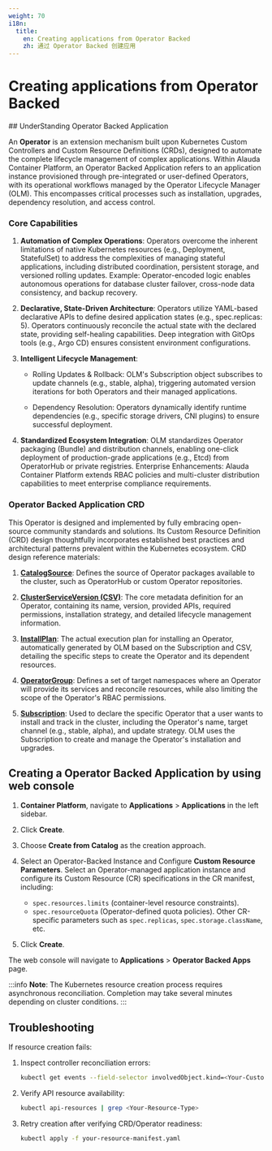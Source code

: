 ```yaml
---
weight: 70
i18n:
  title:
    en: Creating applications from Operator Backed
    zh: 通过 Operator Backed 创建应用
---
```


# Creating applications from Operator Backed

<a id="UnderStandingoperatorbackedapplication" />
## UnderStanding Operator Backed Application

An **Operator** is an extension mechanism built upon Kubernetes Custom Controllers and Custom Resource Definitions (CRDs), designed to automate the complete lifecycle management of complex applications. Within Alauda Container Platform, an Operator Backed Application refers to an application instance provisioned through pre-integrated or user-defined Operators, with its operational workflows managed by the Operator Lifecycle Manager (OLM). This encompasses critical processes such as installation, upgrades, dependency resolution, and access control.

### Core Capabilities

1. **Automation of Complex Operations**: Operators overcome the inherent limitations of native Kubernetes resources (e.g., Deployment, StatefulSet) to address the complexities of managing stateful applications, including distributed coordination, persistent storage, and versioned rolling updates. Example: Operator-encoded logic enables autonomous operations for database cluster failover, cross-node data consistency, and backup recovery.

2. **Declarative, State-Driven Architecture**: Operators utilize YAML-based declarative APIs to define desired application states (e.g., spec.replicas: 5). Operators continuously reconcile the actual state with the declared state, providing self-healing capabilities. Deep integration with GitOps tools (e.g., Argo CD) ensures consistent environment configurations.

3. **Intelligent Lifecycle Management**: 
   - Rolling Updates & Rollback: OLM's Subscription object subscribes to update channels (e.g., stable, alpha), triggering automated version iterations for both Operators and their managed applications.
   
   - Dependency Resolution: Operators dynamically identify runtime dependencies (e.g., specific storage drivers, CNI plugins) to ensure successful deployment.

4. **Standardized Ecosystem Integration**: OLM standardizes Operator packaging (Bundle) and distribution channels, enabling one-click deployment of production-grade applications (e.g., Etcd) from OperatorHub or private registries. Enterprise Enhancements: Alauda Container Platform extends RBAC policies and multi-cluster distribution capabilities to meet enterprise compliance requirements.

### Operator Backed Application CRD

This Operator is designed and implemented by fully embracing open-source community standards and solutions. Its Custom Resource Definition (CRD) design thoughtfully incorporates established best practices and architectural patterns prevalent within the Kubernetes ecosystem. CRD design reference materials:

1. **[CatalogSource](https://github.com/operator-framework/operator-lifecycle-manager/blob/master/deploy/chart/crds/0000_50_olm_00-catalogsources.crd.yaml)**: Defines the source of Operator packages available to the cluster, such as OperatorHub or custom Operator repositories. 
2. **[ClusterServiceVersion (CSV)](https://github.com/operator-framework/operator-lifecycle-manager/blob/master/deploy/chart/crds/0000_50_olm_00-clusterserviceversions.crd.yaml)**: The core metadata definition for an Operator, containing its name, version, provided APIs, required permissions, installation strategy, and detailed lifecycle management information.

3. **[InstallPlan](
https://github.com/operator-framework/operator-lifecycle-manager/blob/master/deploy/chart/crds/0000_50_olm_00-installplans.crd.yaml)**: The actual execution plan for installing an Operator, automatically generated by OLM based on the Subscription and CSV, detailing the specific steps to create the Operator and its dependent resources.

4. **[OperatorGroup](https://github.com/operator-framework/operator-lifecycle-manager/blob/master/deploy/chart/crds/0000_50_olm_00-operatorgroups.crd.yaml)**: Defines a set of target namespaces where an Operator will provide its services and reconcile resources, while also limiting the scope of the Operator's RBAC permissions.

5. **[Subscription](https://github.com/operator-framework/operator-lifecycle-manager/blob/master/deploy/chart/crds/0000_50_olm_00-subscriptions.crd.yaml)**: Used to declare the specific Operator that a user wants to install and track in the cluster, including the Operator's name, target channel (e.g., stable, alpha), and update strategy. OLM uses the Subscription to create and manage the Operator's installation and upgrades.


## Creating a Operator Backed Application by using web console

1. **Container Platform**, navigate to **Applications** > **Applications** in the left sidebar. 

2. Click **Create**.

3. Choose **Create from Catalog** as the creation approach.  

4. Select an Operator-Backed Instance and Configure **Custom Resource Parameters**. Select an Operator-managed application instance and configure its Custom Resource (CR) specifications in the CR manifest, including: 
   - `spec.resources.limits` (container-level resource constraints).
   - `spec.resourceQuota` (Operator-defined quota policies). Other CR-specific parameters such as `spec.replicas`, `spec.storage.className`, etc.

5. Click **Create**. 

The web console will navigate to **Applications** > **Operator Backed Apps** page.

:::info
**Note**: 
The Kubernetes resource creation process requires asynchronous reconciliation. Completion may take several minutes depending on cluster conditions. 
:::

## Troubleshooting

If resource creation fails:  
1. Inspect controller reconciliation errors:  
   ```bash
   kubectl get events --field-selector involvedObject.kind=<Your-Custom-Resource> --sort-by=.metadata.creationTimestamp
   ```
2. Verify API resource availability:
   ```bash
   kubectl api-resources | grep <Your-Resource-Type>
   ```
3. Retry creation after verifying CRD/Operator readiness:
   ```bash
   kubectl apply -f your-resource-manifest.yaml
   ```
